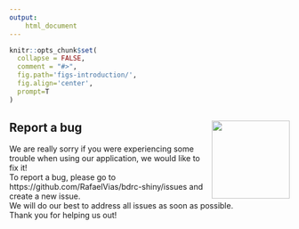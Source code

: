```yaml
---
output: 
    html_document
---
```


```r
knitr::opts_chunk$set(
  collapse = FALSE,
  comment = "#>",
  fig.path='figs-introduction/',
  fig.align='center',
  prompt=T
)
```


## Report a bug  <img src="www/bugs_icon.png" align="right" alt="" width="140" />

We are really sorry if you were experiencing some trouble when using our application, we would like to fix it! <br />
To report a bug, please go to https://github.com/RafaelVias/bdrc-shiny/issues and create a new issue. <br />
We will do our best to address all issues as soon as possible. <br />
Thank you for helping us out!





